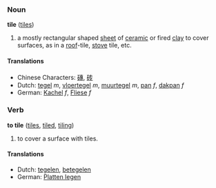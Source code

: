 === Noun  ===
'''tile''' ([[tiles]])

#a mostly rectangular shaped [[sheet]] of [[ceramic]] or fired [[clay]] to cover surfaces, as in a [[roof]]-tile, [[stove]] tile, etc.

==== Translations ====
*Chinese Characters: [[磚]], [[砖]]
*Dutch: [[tegel]] ''m'', [[vloertegel]] ''m'', [[muurtegel]] ''m'', [[pan]] ''f'', [[dakpan]] ''f''
*German: [[Kachel]] ''f'', [[Fliese]] ''f''

=== Verb ===
'''to tile''' ([[tiles]], [[tiled]], [[tiling]])

#to cover a surface with tiles.

==== Translations ====
*Dutch: [[tegelen]], [[betegelen]]
*German: [[Platten legen]]